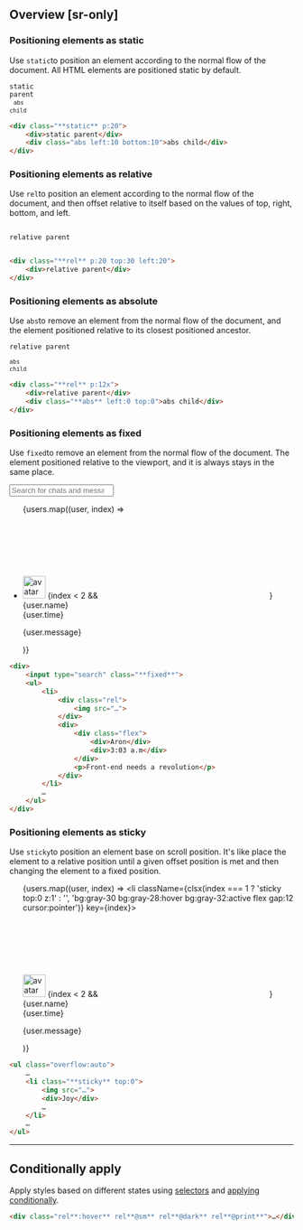 
## Overview [sr-only]
<Overview/>

### Positioning elements as static
Use `static`to position an element according to the normal flow of the document. All HTML elements are positioned static by default.
<Demo className="pb:60">
    <code className="static p:20 box-perspective-pink">
        <div>static parent</div>
        <code className="abs left:10 bottom:10 box w:fit">abs child</code>
    </code>
</Demo>
```html
<div class="**static** p:20">
    <div>static parent</div>
    <div class="abs left:10 bottom:10">abs child</div>
</div>
```

### Positioning elements as relative
Use `rel`to position an element according to the normal flow of the document, and then offset relative to itself based on the values of top, right, bottom, and left.
<Demo className="pb:60">
    <div className="bg:stripe">
        <code className="rel p:20 top:30 left:20 box-perspective-pink inline-block">
            <div>relative parent</div>
        </code>
    </div>
</Demo>
```html
<div class="**rel** p:20 top:30 left:20">
    <div>relative parent</div>
</div>
```

### Positioning elements as absolute
Use `abs`to remove an element from the normal flow of the document, and the element positioned relative to its closest positioned ancestor.
<Demo>
    <code className="rel p:12x! box bg:stripe">
        <div>relative parent</div>
        <code className="box-perspective-pink abs left:0 top:0 w:fit">abs child</code>
    </code>
</Demo>
```html
<div class="**rel** p:12x">
    <div>relative parent</div>
    <div class="**abs** left:0 top:0">abs child</div>
</div>
```

### Positioning elements as fixed
Use `fixed`to remove an element from the normal flow of the document. The element positioned relative to the viewport, and it is always stays in the same place.
<Demo>
    <div className="box ai:initial! jc:initial! p:8|20_li p:10|0! r:10 w:full max-w:340@sm max-h:250 overflow:auto">
        <input className="fixed z:1 bg:gray-23 bg:gray-18:focus fg:gray-40::placeholder outline:0 font:14 w:300 mx:10 p:12 leading:1 r:5" placeholder="Search for chats and messages" type="search" />
        <ul className="list-style:none mt:10 pl:0 w:full">
            {users.map((user, index) =>
                <li className="bg:gray-28:hover bg:gray-32:active flex gap:12 cursor:pointer" key={index}>
                    <div className="rel">
                        <Image src={user.url} width="40" height="40" className="round object:cover" alt="avatar" />
                        {index < 2 && <svg className="abs right:1 bottom:1 bg:green-70 outline:2|solid|white outline:gray-20@dark round w:7 h:7" />}
                    </div>
                    <div>
                        <div className="flex align-items:center">
                            <div className="text:14 font:medium fg:gray-88@dark capitalize">{user.name}</div>
                            <div className="font:12 fg:slate-54 fg:gray-44@dark ml:8">{user.time}</div>
                        </div>
                        <p className="text:13 m:0 t:left">{user.message}</p>
                    </div>
                </li>
            )}
        </ul>
    </div>
</Demo>
```html
<div>
    <input type="search" class="**fixed**">
    <ul>
        <li>
            <div class="rel">
                <img src="…">
            </div>
            <div>
                <div class="flex">
                    <div>Aron</div>
                    <div>3:03 a.m</div>
                </div>
                <p>Front-end needs a revolution</p>
            </div>
        </li>
        …
    </ul>
</div>
```

### Positioning elements as sticky
Use `sticky`to position an element base on scroll position. It&#39;s like place the element to a relative position until a given offset position is met and then changing the element to a fixed position.
<Demo>
    <div className="box block! p:8|20_li p:10|0! r:10 w:full max-w:340@sm max-h:250 overflow:auto">
        <ul className="list-style:none mt:10 pl:0 w:full">
            {users.map((user, index) =>
                <li className={clsx(index === 1 ? 'sticky top:0 z:1' : '', 'bg:gray-30 bg:gray-28:hover bg:gray-32:active flex gap:12 cursor:pointer')} key={index}>
                    <div className="rel">
                        <Image src={user.url} width="40" height="40" className="round object:cover" alt="avatar" />
                        {index < 2 && <svg className="abs right:1 bottom:1 bg:green-70 outline:2|solid|white outline:gray-20@dark round w:7 h:7" />}
                    </div>
                    <div>
                        <div className="flex align-items:center">
                            <div className="text:14 font:medium fg:gray-88@dark capitalize">{user.name}</div>
                            <div className="font:12 fg:slate-54 fg:gray-44@dark ml:8">{user.time}</div>
                        </div>
                        <p className="text:13 m:0 t:left">{user.message}</p>
                    </div>
                </li>
            )}
        </ul>
    </div>
</Demo>
```html
<ul class="overflow:auto">
    …
    <li class="**sticky** top:0">
        <img src="…">
        <div>Joy</div>
        …
    </li>
    …
</ul>
```

---

## Conditionally apply
Apply styles based on different states using [selectors](/guide/state-selectors) and [applying conditionally](/guide/applying-conditionally).
```html
<div class="rel**:hover** rel**@sm** rel**@dark** rel**@print**">…</div>
```

